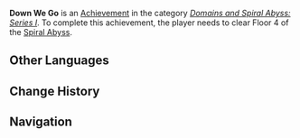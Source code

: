 {{Achievement Infobox
|title        = Down We Go
|id           = 82044
|order id     = 2044
|category     = Domains and Spiral Abyss: Series I
|description  = Clear Floor 4 of the [[Spiral Abyss]].
|requirements = 
|primogems    = 5
|tracking     = Tracks your total amount.
|topic        = 
|set          = Down We Go
|tier         = 1
|tiers_total  = 3
|tier1        = Down We Go (Tier 1)
|tier2        = Down We Go (Tier 2)
|tier3        = Down We Go (Tier 3)
|prev         = 
|next         = Down We Go (Tier 2)
}}
'''Down We Go''' is an [[Achievement]] in the category ''[[Domains and Spiral Abyss: Series I]]''. To complete this achievement, the player needs to clear Floor 4 of the [[Spiral Abyss]].
<!--
==Trivia==

==Video Guides==
{{EVT
|video1   = 
|caption1 = 
}}
-->
==Other Languages==
{{Transclude|Down We Go|Other Languages}}

==Change History==
{{Change History|1.0}}
<!--
==References==
{{Reflist}}
-->
==Navigation==
{{Achievement Navbox|Domains and Spiral Abyss: Series I}}